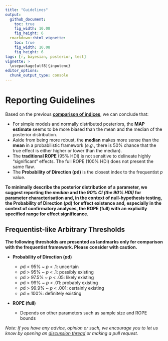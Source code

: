 ```yaml
---
title: "Guidelines"
output: 
  github_document:
    toc: true
    fig_width: 10.08
    fig_height: 6
  rmarkdown::html_vignette:
    toc: true
    fig_width: 10.08
    fig_height: 6
tags: [r, bayesian, posterior, test]
vignette: >
  \usepackage[utf8]{inputenc}
editor_options: 
  chunk_output_type: console
---
```



# Reporting Guidelines

Based on the previous [**comparison of indices**](https://dominiquemakowski.github.io/bayestestR/articles/IndicesComparison.html), we can conclude that:

- For simple models and normally distributed posteriors, the **MAP estimate** seems to be more biased than the mean and the median of the posterior distribution.
- Aside from being more robust, the **median** makes more sense than the **mean** in a probabilistic framework (*e.g.*, there is 50% chance that the true effect is either higher or lower than the median).
- The **traditional ROPE** (95\% HDI) is not sensitive to delineate highly "significant" effects. The full ROPE (100\% HDI) does not present the same flaw.
- The **Probability of Direction (*p*d)** is the closest index to the frequentist *p* value.

**To minimally describe the posterior distribution of a parameter, we suggest reporting the *median* and the *90% CI (the 90% HDI)* for parameter characterisation and, in the context of null-hypothesis testing, the Probability of Direction (*p*d) for effect existence and, especially in the context of confirmatory analyses, the ROPE (full) with an explicitly specified range for effect significance.**

## Frequentist-like Arbitrary Thresholds

**The following thresholds are presented as landmarks only for comparison with the frequentist framework. Please consider with caution.**

- **Probability of Direction (*p*d)**

    - *p*d \< 95% ~ *p* \< .1: uncertain
    - *p*d \> 95% ~ *p* \< .1: possibly existing
    - *p*d \> 97.5% ~ *p* \< .05: likely existing
    - *p*d \> 99% ~ *p* \< .01: probably existing
    - *p*d \> 99.9% ~ *p* \< .001: certainly existing
    - *p*d = 100%: definitely existing

- **ROPE (full)**

    - Depends on other parameters such as sample size and ROPE bounds


*Note: If you have any advice, opinion or such, we encourage you to let us know by opening an [discussion thread](https://github.com/DominiqueMakowski/bayestestR/issues) or making a pull request.*